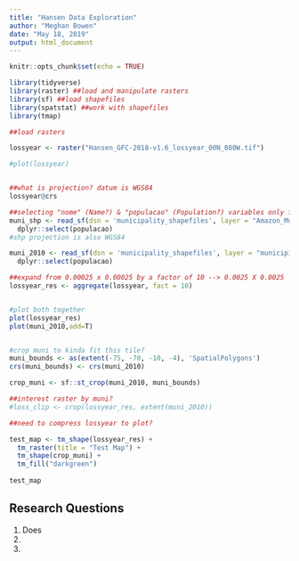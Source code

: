 ```yaml
---
title: "Hansen Data Exploration"
author: "Meghan Bowen"
date: "May 18, 2019"
output: html_document
---
```


```r
knitr::opts_chunk$set(echo = TRUE)
```


```r

library(tidyverse)
library(raster) ##load and manipulate rasters
library(sf) ##load shapefiles
library(spatstat) ##work with shapefiles
library(tmap)

```


```r

##load rasters

lossyear <- raster("Hansen_GFC-2018-v1.6_lossyear_00N_080W.tif")

#plot(lossyear)


##what is projection? datum is WGS84
lossyear@crs
```


```r


##selecting "nome" (Name?) & "populacao" (Population?) variables only for now
muni_shp <- read_sf(dsn = 'municipality_shapefiles', layer = "Amazon_Municipios") %>% 
  dplyr::select(populacao)
#shp projection is also WGS84

muni_2010 <- read_sf(dsn = 'municipality_shapefiles', layer = "municipios_2010") %>% 
  dplyr::select(populacao)

```


```r

##expand from 0.00025 x 0.00025 by a factor of 10 --> 0.0025 X 0.0025
lossyear_res <- aggregate(lossyear, fact = 10)


#plot both together
plot(lossyear_res)
plot(muni_2010,add=T)


#crop muni to kinda fit this tile?
muni_bounds <- as(extent(-75, -70, -10, -4), 'SpatialPolygons')
crs(muni_bounds) <- crs(muni_2010)

crop_muni <- sf::st_crop(muni_2010, muni_bounds)

##interest raster by muni?
#loss_clip <- crop(lossyear_res, extent(muni_2010))

##need to compress lossyear to plot?

test_map <- tm_shape(lossyear_res) +
  tm_raster(title = "Test Map") +
  tm_shape(crop_muni) +
  tm_fill("darkgreen")
  
test_map
```


## Research Questions

1. Does 
2.
3.
